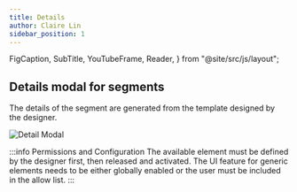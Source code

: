 ```yaml
---
title: Details
author: Claire Lin
sidebar_position: 1
---
```


  FigCaption,
  SubTitle,
  YouTubeFrame,
  Reader,
} from "@site/src/js/layout";

<SubTitle text="The detail modal displays the primary content of the segment." />
<Reader text="User" />

## Details modal for segments

The details of the segment are generated from the template designed by the designer.

![Detail Modal](/img/labimotion/segment-detail-modal.png)

:::info Permissions and Configuration
The available element must be defined by the designer first, then released and activated. The UI feature for generic elements needs to be either globally enabled or the user must be included in the allow list.
:::
